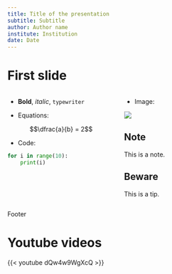 ```yaml
---
title: Title of the presentation
subtitle: Subtitle
author: Author name
institute: Institution
date: Date
---
```


# First slide


::: {.columns}
::: {.column width=50%}

* **Bold**, *italic*, `typewriter`

* Equations:

$$\dfrac{a}{b} = 2$$

* Code:

```python
for i in range(10):
    print(i)
```

::: 
::: {.column width=50%}

* Image:

![](img/tuc.svg)


::: {.callout-note}
## Note

This is a note.
:::

::: {.callout-tip}
## Beware

This is a tip.
:::

:::
:::

::: footer
Footer
:::

# Youtube videos

{{< youtube dQw4w9WgXcQ >}}
